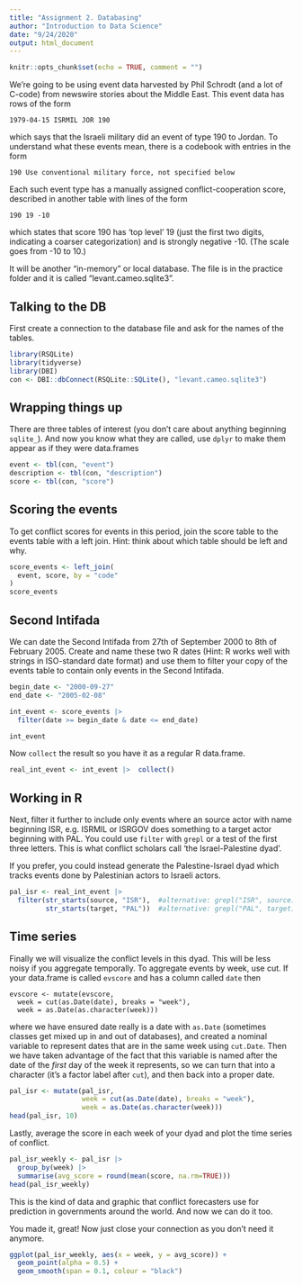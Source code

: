 ```yaml
---
title: "Assignment 2. Databasing"
author: "Introduction to Data Science"
date: "9/24/2020"
output: html_document
---
```



```r
knitr::opts_chunk$set(echo = TRUE, comment = "")
```

We're going to be using event data harvested by Phil Schrodt 
(and a lot of C-code) from newswire stories about the Middle East. 
This event data has rows of the form
```
1979-04-15 ISRMIL JOR 190
```
which says that the Israeli military did an event of type 190 to Jordan. 
To understand what these events mean, there is a codebook with entries in 
the form
```
190 Use conventional military force, not specified below
```
Each such event type has a manually assigned conflict-cooperation score, 
described in another table with lines of the form
```
190 19 -10
```
which states that score 190 has 'top level' 19 (just the first two digits, 
indicating a coarser categorization) and is strongly negative -10. 
(The scale goes from -10 to 10.)

It will be another "in-memory" or local database. The file is in the practice folder and it is called "levant.cameo.sqlite3".

## Talking to the DB

First create a connection to the database file and ask for the names of the tables.

```r
library(RSQLite)
library(tidyverse)
library(DBI)
con <- DBI::dbConnect(RSQLite::SQLite(), "levant.cameo.sqlite3")
```

## Wrapping things up

There are three tables of interest (you don't care about anything beginning 
`sqlite_`). And now you know what they are called, use `dplyr` to make them 
appear as if they were data.frames

```r
event <- tbl(con, "event")
description <- tbl(con, "description")
score <- tbl(con, "score")
```

## Scoring the events

To get conflict scores for events in this period, join the score table to the 
events table with a left join. Hint: think about which table should be left and why.

```r
score_events <- left_join(
  event, score, by = "code"
)
score_events
```

## Second Intifada

We can date the Second Intifada from 27th of September 2000 to 8th of February 
2005. Create and name these two R dates (Hint: R works well with strings in 
ISO-standard date format) and use them to filter your copy of the events table 
to contain only events in the Second Intifada.

```r
begin_date <- "2000-09-27"
end_date <- "2005-02-08"

int_event <- score_events |> 
  filter(date >= begin_date & date <= end_date)

int_event
```

Now `collect` the result so you have it as a regular R data.frame. 

```r
real_int_event <- int_event |>  collect()
```

## Working in R

Next, filter it further to include only events where an source actor with name 
beginning ISR, e.g. ISRMIL or ISRGOV does something to a target actor beginning 
with PAL. You could use `filter` with `grepl` or a test of the first three 
letters. This is what conflict scholars call 'the Israel-Palestine dyad'.

If you prefer, you could instead generate the Palestine-Israel dyad which tracks events done by Palestinian actors to Israeli actors.

```r
pal_isr <- real_int_event |> 
  filter(str_starts(source, "ISR"),  #alternative: grepl("ISR", source)
         str_starts(target, "PAL"))  #alternative: grepl("PAL", target)
```

## Time series

Finally we will visualize the conflict levels in this dyad. This will be less noisy if you aggregate temporally. To aggregate events by week, use cut. If your data.frame is called `evscore` and has a column called `date` then
```
evscore <- mutate(evscore, 
  week = cut(as.Date(date), breaks = "week"),
  week = as.Date(as.character(week)))
```
where we have ensured date really is a date  with `as.Date` (sometimes classes get mixed up in and out of databases), and created a nominal variable to represent dates that are in the same week using `cut.Date`. Then we have taken advantage of the fact that this variable is named after the date of the *first* day of the week it represents, so we can turn that into a character (it's a factor label after `cut`), and then back into a proper date.

```r
pal_isr <- mutate(pal_isr, 
                  week = cut(as.Date(date), breaks = "week"),
                  week = as.Date(as.character(week)))
head(pal_isr, 10)
```

Lastly, average the score in each week of your dyad and plot the time series of conflict.

```r
pal_isr_weekly <- pal_isr |> 
  group_by(week) |> 
  summarise(avg_score = round(mean(score, na.rm=TRUE)))
head(pal_isr_weekly)
```

This is the kind of data and graphic that conflict forecasters use for 
prediction in governments around the world. And now we can do it too.

You made it, great! Now just close your connection as you don't need it anymore.

```r
ggplot(pal_isr_weekly, aes(x = week, y = avg_score)) + 
  geom_point(alpha = 0.5) +
  geom_smooth(span = 0.1, colour = "black")
```


